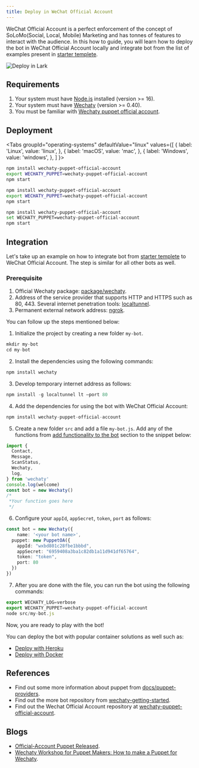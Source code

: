 ```yaml
---
title: Deploy in WeChat Official Account
---
```


WeChat Official Account is a perfect enforcement of the concept of SoLoMo(Social, Local, Mobile) Marketing and has tonnes of features to interact with the audience. In this how to guide, you will learn how to deploy the bot in WeChat Official Account locally and integrate bot from the list of examples present in [starter templete](https://github.com/wechaty/wechaty-getting-started).

![Deploy in Lark](../../static/img/docs/howto/wechat-offical/wechaty-official-account.webp)

## Requirements

1. Your system must have [Node.js](https://nodejs.org/en/download/package-manager/) installed (version >= 16).
2. Your system must have [Wechaty](https://github.com/wechaty/wechaty) (version >= 0.40).
3. You must be familiar with [Wechaty puppet official account](https://www.npmjs.com/package/wechaty-puppet-official-account).

## Deployment

<!-- MDX import -->

<Tabs
  groupId="operating-systems"
  defaultValue="linux"
  values={[
    { label: 'Linux',   value: 'linux', },
    { label: 'macOS',   value: 'mac', },
    { label: 'Windows', value: 'windows', },
  ]
}>

<TabItem value="linux">

```sh
npm install wechaty-puppet-official-account
export WECHATY_PUPPET=wechaty-puppet-official-account
npm start
```

</TabItem>
<TabItem value="mac">

```sh
npm install wechaty-puppet-official-account
export WECHATY_PUPPET=wechaty-puppet-official-account
npm start
```

</TabItem>
<TabItem value="windows">

```sh
npm install wechaty-puppet-official-account
set WECHATY_PUPPET=wechaty-puppet-official-account
npm start
```

</TabItem>
</Tabs>

## Integration

Let's take up an example on how to integrate bot from [starter templete](https://github.com/wechaty/wechaty-getting-started) to WeChat Official Account. The step is similar for all other bots as well.

### Prerequisite

1. Official Wechaty package: [package/wechaty](https://www.npmjs.com/package/wechaty).
2. Address of the service provider that supports HTTP and HTTPS such as 80, 443. Several internet penetration tools: [localtunnel](https://localtunnel.github.io/www/).
3. Permanent external network address: [ngrok](https://www.npmjs.com/package/ngrok).

You can follow up the steps mentioned below:

1. Initialize the project by creating a new folder `my-bot`.

```ts
mkdir my-bot
cd my-bot
```

2. Install the dependencies using the following commands:

```ts
npm install wechaty
```

3. Develop temporary internet address as follows:

```ts
npm install -g localtunnel lt –port 80
```

4. Add the dependencies for using the bot with WeChat Official Account:

```ts
npm install wechaty-puppet-official-account
```

5. Create a new folder `src` and add a file `my-bot.js`. Add any of the functions from <a href="#"> add functionality to the bot</a> section to the snippet below:

```ts
import {
  Contact,
  Message,
  ScanStatus,
  Wechaty,
  log,
} from 'wechaty'
console.log(welcome)
const bot = new Wechaty()
/*
 *Your function goes here
 */
```

6. Configure your `appId`, `appSecret`, `token`, `port` as follows:

```ts
const bot = new Wechaty({
    name: '<your bot name>',
  puppet: new PuppetOA({
    appId: "wxbd801c28fbe1bbbd",
    appSecret: "6959408a3ba1c82db1a11d941df65764",
    token: "token",
    port: 80
  })
})
```

7. After you are done with the file, you can run the bot using the following commands:

```ts
export WECHATY_LOG=verbose
export WECHATY_PUPPET=wechaty-puppet-official-account
node src/my-bot.js
```
Now, you are ready to play with the bot!

You can deploy the bot with popular container solutions as well such as:

* [Deploy with Heroku](#a)
* [Deploy with Docker](#b)

## References

* Find out some more information about puppet from [docs/puppet-providers](https://wechaty.js.org/docs/puppet-providers/).
* Find out the more bot repository from [wechaty-getting-started](https://github.com/wechaty/wechaty-getting-started).
* Find out the Wechat Official Account repository at [wechaty-puppet-official-account](https://github.com/wechaty/wechaty-puppet-official-account).

## Blogs

* [Official-Account Puppet Released](https://wechaty.js.org/2020/11/06/wechaty-puppet-oa-released-en/).
* [Wechaty Workshop for Puppet Makers: How to make a Puppet for Wechaty](https://wechaty.js.org/2020/08/05/wechaty-puppet-maker/).
